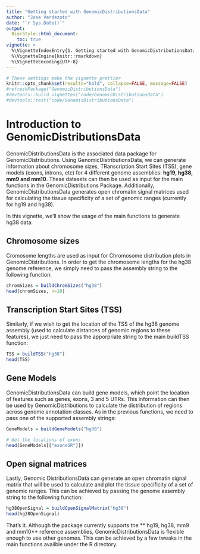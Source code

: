 ```yaml
---
title: "Getting started with GenomicDistributionsData"
author: "Jose Verdezoto"
date: "`r Sys.Date()`"
output: 
  BiocStyle::html_document:
    toc: true
vignette: >
  %\VignetteIndexEntry{1. Getting started with GenomicDistributionsData}
  %\VignetteEngine{knitr::rmarkdown}
  %\VignetteEncoding{UTF-8}
---
```


```r
# These settings make the vignette prettier
knitr::opts_chunk$set(results="hold", collapse=FALSE, message=FALSE)
#refreshPackage("GenomicDistributionsData")
#devtools::build_vignettes("code/GenomicDistributionsData")
#devtools::test("code/GenomicDistributionsData")
```

# Introduction to GenomicDistributionsData

GenomicDistributionsData is the associated data package for GenomicDistributions. Using GenomicDistributionsData, we can generate information about chromosome sizes, TRanscription Start Sites (TSS), gene models (exons, introns, etc) for 4 different genome assemblies: **hg19, hg38, mm9 and mm10**. These datasets can then be used as input for the main functions in the GenomicDistributions Package. Additionally, GenomicDistributionsData generates open chromatin signal matrices used for calculating the tissue specificity of a set of genomic ranges (currently for hg19 and hg38).

In this vignette, we'll show the usage of the main functions to generate hg38 data.

## Chromosome sizes

Cromosome lengths are used as input for Chromosome distribution plots in GenomicDistributions. In order to get the chromosome lengths for the hg38 genome reference, we simply need to pass the assembly string to the following function:

```r
chromSizes = buildChromSizes("hg38")
head(chromSizes, n=10)
```

## Transcription Start Sites (TSS)

Similarly, if we wish to get the location of the TSS of the hg38 genome assembly (used to calculate distances of genomic regions to these features), we just need to pass the apporpriate string to the main buildTSS function:

```r
TSS = buildTSS("hg38")
head(TSS)
```

## Gene Models

GenomicDistributionsData can build gene models, which point the location of features such as genes, exons, 3 and 5 UTRs. This information can then be used by GenomicDistributions to calculate the distribution of regions across genome annotation classes. As in the previous functions, we need to pass one of the supported assembly strings:  

```r
GeneModels = buildGeneModels("hg38")

# Get the locations of exons
head(GeneModels[["exonsGR"]])
```


## Open signal matrices

Lastly, Genomic DistributionsData can generate an open chromatin signal matrix that will be used to calculate and plot the tissue specificity of a set of genomic ranges. This can be achieved by passing the genome assembly string to the following function:


```r
hg38OpenSignal = buildOpenSignalMatrix("hg38")
head(hg38OpenSignal)
```

That's it. Although the package currently supports the ** hg19, hg38, mm9 and mm10** reference assemblies, GenomicDistributionsData is flexible enough to use other genomes. This can be achieved by a few tweaks in the main functions availble under the R directory. 






